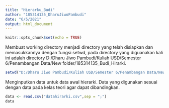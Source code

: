 ---
title: "Hierarku_Budi"
author: "185314135_DharuJiwoPambudi"
date: "6/5/2021"
output: html_document
---

```{r setup, include=FALSE}
knitr::opts_chunk$set(echo = TRUE)
```


Membuat working directory menjadi directory yang telah disiapkan dan memasukkannya dengan fungsi setwd, pada directory yang diguanakan kali ini adalah directory D:/Dharu Jiwo Pambudi/Kuliah USD/Semester 6/Penambangan Data/New folder/185314135_Budi_Hirarki.
```{r}
setwd("D:/Dharu Jiwo Pambudi/Kuliah USD/Semester 6/Penambangan Data/New folder/185314135_Budi_Hirarki")
```

Menginputkan data untuk data awal hierarki. Data yang digunakan sesuai dengan data pada kelas teori agar dapat dibandingkan.
```{r}
data <- read.csv("datahirarki.csv",sep = ";")
data
```

